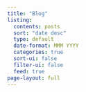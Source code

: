 ```yaml
---
title: "Blog"
listing:
  contents: posts
  sort: "date desc"
  type: default
  date-format: MMM YYYY
  categories: true
  sort-ui: false
  filter-ui: false
  feed: true
page-layout: full
---
```


